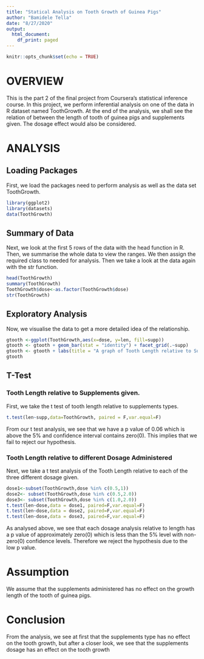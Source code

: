 ```yaml
---
title: "Statical Analysis on Tooth Growth of Guinea Pigs"
author: "Bamidele Tella"
date: "8/27/2020"
output:
  html_document:
    df_print: paged
---
```


```r
knitr::opts_chunk$set(echo = TRUE)
```

# OVERVIEW
This is the part 2 of the final project from Coursera's statistical inference course. In this project, we perform inferential analysis on one of the data in R dataset named ToothGrowth. At the end of the analysis, we shall see the relation of between the length of tooth of guinea pigs and supplements given. The dosage effect would also be considered.

# ANALYSIS
## Loading Packages
First, we load the packages need to perform analysis as well as the data set ToothGrowth.
```r
library(ggplot2)
library(datasets)
data(ToothGrowth)
```

## Summary of Data
Next, we look at the first 5 rows of the data with the head function in R. Then, we summarise the whole data to view the ranges. We then assign the required class to needed for analysis. Then we take a look at the data again with the str function.
```r
head(ToothGrowth)
summary(ToothGrowth)
ToothGrowth$dose<-as.factor(ToothGrowth$dose)
str(ToothGrowth)
```

## Exploratory Analysis
Now, we visualise the data to get a more detailed idea of the relationship.
```r
gtooth <-ggplot(ToothGrowth,aes(x=dose, y=len, fill=supp))
gtooth <- gtooth + geom_bar(stat = "identity") + facet_grid(.~supp)
gtooth <- gtooth + labs(title = "A graph of Tooth Length relative to Supplements and Dosage",x="Dosage",y="Tooth Length")
gtooth
```

## T-Test
### Tooth Length relative to Supplements given.
First, we take the t test of tooth length relative to supplements types.
```r
t.test(len~supp,data=ToothGrowth, paired = F,var.equal=F)
```
From our t test analysis, we see that we have a p value of 0.06 which is above the 5% and confidence interval contains zero(0). This implies that we fail to reject our hypothesis.

### Tooth Length relative to different Dosage Administered
Next, we take a t test analysis of the Tooth Length relative to each of the three different dosage given.
```r
dose1<-subset(ToothGrowth,dose %in% c(0.5,1))
dose2<- subset(ToothGrowth,dose %in% c(0.5,2.0))
dose3<- subset(ToothGrowth,dose %in% c(1.0,2.0))
t.test(len~dose,data = dose1, paired=F,var.equal=F)
t.test(len~dose,data = dose2, paired=F,var.equal=F)
t.test(len~dose,data = dose3, paired=F,var.equal=F)
```
As analysed above, we see that each dosage analysis relative to length has a p value of approximately zero(0) which is less than the 5% level with non-zero(0) confidence levels. Therefore we reject the hypothesis due to the low p value.

# Assumption
We assume that the supplements administered has no effect on the growth length of the tooth of guinea pigs. 

# Conclusion
From the analysis, we see at first that the supplements type has no effect on the tooth growth, but after a closer look, we see that the supplements dosage has an effect on the tooth growth





